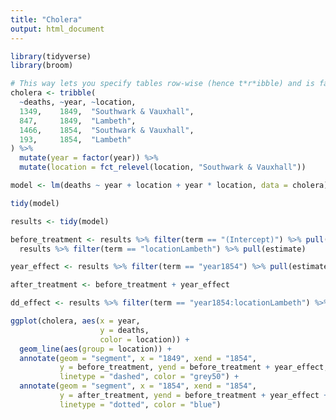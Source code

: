 ```yaml
---
title: "Cholera"
output: html_document
---
```


```r
library(tidyverse)
library(broom)

# This way lets you specify tables row-wise (hence t*r*ibble) and is far easier to read
cholera <- tribble(
  ~deaths, ~year, ~location,
  1349,    1849,  "Southwark & Vauxhall",
  847,     1849,  "Lambeth",
  1466,    1854,  "Southwark & Vauxhall",
  193,     1854,  "Lambeth"
) %>% 
  mutate(year = factor(year)) %>% 
  mutate(location = fct_relevel(location, "Southwark & Vauxhall"))

model <- lm(deaths ~ year + location + year * location, data = cholera)
```

```r
tidy(model)
```

```r
results <- tidy(model)

before_treatment <- results %>% filter(term == "(Intercept)") %>% pull(estimate) + 
  results %>% filter(term == "locationLambeth") %>% pull(estimate)

year_effect <- results %>% filter(term == "year1854") %>% pull(estimate)

after_treatment <- before_treatment + year_effect

dd_effect <- results %>% filter(term == "year1854:locationLambeth") %>% pull(estimate)

ggplot(cholera, aes(x = year, 
                    y = deaths, 
                    color = location)) + 
  geom_line(aes(group = location)) +
  annotate(geom = "segment", x = "1849", xend = "1854",
           y = before_treatment, yend = before_treatment + year_effect,
           linetype = "dashed", color = "grey50") +
  annotate(geom = "segment", x = "1854", xend = "1854",
           y = after_treatment, yend = before_treatment + year_effect + dd_effect,
           linetype = "dotted", color = "blue")
```

